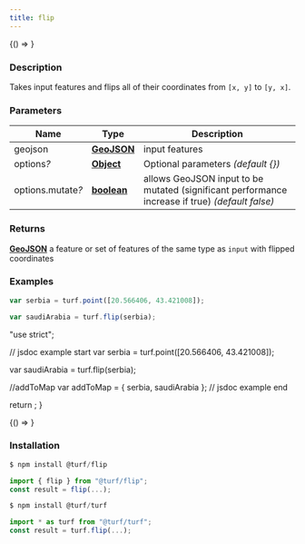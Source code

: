 ```yaml
---
title: flip
---
```



<!-- Expose turf as global var for experimenting in the browser console -->

<BrowserOnly>{() => <WindowTurfGlobal turf={turf} />}</BrowserOnly>

### Description

Takes input features and flips all of their coordinates from `[x, y]` to `[y, x]`.

### Parameters

| Name                   | Type                                                                                              | Description                                                                                     |
| ---------------------- | ------------------------------------------------------------------------------------------------- | ----------------------------------------------------------------------------------------------- |
| geojson                | **[GeoJSON](https://tools.ietf.org/html/rfc7946#section-3)**                                      | input features                                                                                  |
| options<i>?</i>        | **[Object](https://developer.mozilla.org/docs/Web/JavaScript/Reference/Global_Objects/Object)**   | Optional parameters _(default \{\})_                                                            |
| options.mutate<i>?</i> | **[boolean](https://developer.mozilla.org/docs/Web/JavaScript/Reference/Global_Objects/Boolean)** | allows GeoJSON input to be mutated (significant performance increase if true) _(default false)_ |

### Returns

**[GeoJSON](https://tools.ietf.org/html/rfc7946#section-3)** a feature or set of features of the same type as `input` with flipped coordinates

### Examples

```javascript
var serbia = turf.point([20.566406, 43.421008]);

var saudiArabia = turf.flip(serbia);
```

  "use strict";

  // jsdoc example start
  var serbia = turf.point([20.566406, 43.421008]);

  var saudiArabia = turf.flip(serbia);

  //addToMap
  var addToMap = { serbia, saudiArabia };
  // jsdoc example end

  return <ExampleMap addToMap={addToMap} />;
}

<BrowserOnly>{() => <Map0 />}</BrowserOnly>

### Installation

```javascript
$ npm install @turf/flip

import { flip } from "@turf/flip";
const result = flip(...);
```

```javascript
$ npm install @turf/turf

import * as turf from "@turf/turf";
const result = turf.flip(...);
```
